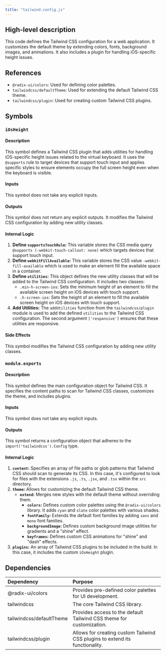 ```yaml
---
title: "tailwind.config.js"
---
```


## High-level description
This code defines the Tailwind CSS configuration for a web application. It customizes the default theme by extending colors, fonts, background images, and animations. It also includes a plugin for handling iOS-specific height issues.

## References
- `@radix-ui/colors`: Used for defining color palettes.
- `tailwindcss/defaultTheme`: Used for extending the default Tailwind CSS theme.
- `tailwindcss/plugin`: Used for creating custom Tailwind CSS plugins.

## Symbols

### `iOsHeight`
#### Description
This symbol defines a Tailwind CSS plugin that adds utilities for handling iOS-specific height issues related to the virtual keyboard. It uses the `@supports` rule to target devices that support touch input and applies specific styles to ensure elements occupy the full screen height even when the keyboard is visible.

#### Inputs
This symbol does not take any explicit inputs.

#### Outputs
This symbol does not return any explicit outputs. It modifies the Tailwind CSS configuration by adding new utility classes.

#### Internal Logic
1. **Define `supportsTouchRule`:** This variable stores the CSS media query `@supports (-webkit-touch-callout: none)` which targets devices that support touch input.
2. **Define `webkitFillAvailable`:** This variable stores the CSS value `-webkit-fill-available` which is used to make an element fill the available space in a container.
3. **Define `utilities`:** This object defines the new utility classes that will be added to the Tailwind CSS configuration. It includes two classes:
    - `.min-h-screen-ios`: Sets the minimum height of an element to fill the available screen height on iOS devices with touch support.
    - `.h-screen-ios`: Sets the height of an element to fill the available screen height on iOS devices with touch support.
4. **Add Utilities:** The `addUtilities` function from the `tailwindcss/plugin` module is used to add the defined `utilities` to the Tailwind CSS configuration. The second argument `['responsive']` ensures that these utilities are responsive.

#### Side Effects
This symbol modifies the Tailwind CSS configuration by adding new utility classes.

### `module.exports`
#### Description
This symbol defines the main configuration object for Tailwind CSS. It specifies the content paths to scan for Tailwind CSS classes, customizes the theme, and includes plugins.

#### Inputs
This symbol does not take any explicit inputs.

#### Outputs
This symbol returns a configuration object that adheres to the `import('tailwindcss').Config` type.

#### Internal Logic
1. **`content`:** Specifies an array of file paths or glob patterns that Tailwind CSS should scan to generate its CSS. In this case, it's configured to look for files with the extensions `.js`, `.ts`, `.jsx`, and `.tsx` within the `src` directory.
2. **`theme`:** Allows for customizing the default Tailwind CSS theme.
    - **`extend`:** Merges new styles with the default theme without overriding them.
        - **`colors`:** Defines custom color palettes using the `@radix-ui/colors` library. It adds `cyan` and `slate` color palettes with various shades.
        - **`fontFamily`:** Extends the default font families by adding `sans` and `mono` font families.
        - **`backgroundImage`:** Defines custom background image utilities for gradients and a "shine" effect.
        - **`keyframes`:** Defines custom CSS animations for "shine" and "dash" effects.
3. **`plugins`:** An array of Tailwind CSS plugins to be included in the build. In this case, it includes the custom `iOsHeight` plugin.

## Dependencies
| Dependency | Purpose |
|:-----------|:--------|
| @radix-ui/colors | Provides pre-defined color palettes for UI development. |
| tailwindcss | The core Tailwind CSS library. |
| tailwindcss/defaultTheme | Provides access to the default Tailwind CSS theme for customization. |
| tailwindcss/plugin | Allows for creating custom Tailwind CSS plugins to extend its functionality. |

